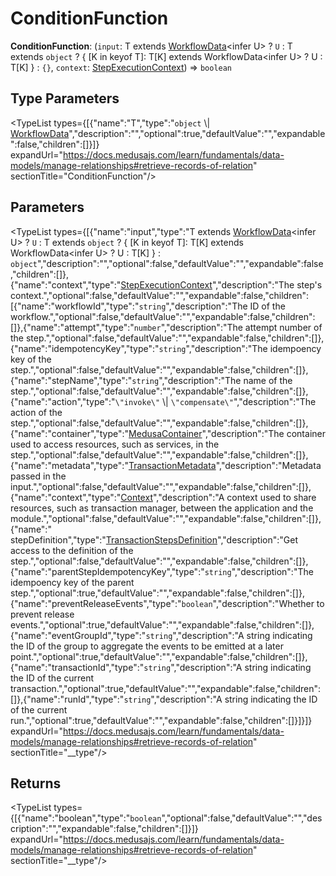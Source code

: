 
# ConditionFunction

 **ConditionFunction**: (`input`: T extends [WorkflowData](../workflows.WorkflowData/page.mdx)&#60;infer U&#62; ? `U` : T extends `object` ? &#123; [K in keyof T]: T[K] extends WorkflowData&#60;infer U&#62; ? U : T[K] &#125; : ``{}``, `context`: [StepExecutionContext](../../interfaces/workflows.StepExecutionContext/page.mdx)) => `boolean`

## Type Parameters

<TypeList types={[{"name":"T","type":"`object` \\| [WorkflowData](../workflows.WorkflowData/page.mdx)","description":"","optional":true,"defaultValue":"","expandable":false,"children":[]}]} expandUrl="https://docs.medusajs.com/learn/fundamentals/data-models/manage-relationships#retrieve-records-of-relation" sectionTitle="ConditionFunction"/>

## Parameters

<TypeList types={[{"name":"input","type":"T extends [WorkflowData](../workflows.WorkflowData/page.mdx)&#60;infer U&#62; ? `U` : T extends `object` ? &#123; [K in keyof T]: T[K] extends WorkflowData&#60;infer U&#62; ? U : T[K] &#125; : `object`","description":"","optional":false,"defaultValue":"","expandable":false,"children":[]},{"name":"context","type":"[StepExecutionContext](../../interfaces/workflows.StepExecutionContext/page.mdx)","description":"The step's context.","optional":false,"defaultValue":"","expandable":false,"children":[{"name":"workflowId","type":"`string`","description":"The ID of the workflow.","optional":false,"defaultValue":"","expandable":false,"children":[]},{"name":"attempt","type":"`number`","description":"The attempt number of the step.","optional":false,"defaultValue":"","expandable":false,"children":[]},{"name":"idempotencyKey","type":"`string`","description":"The idempoency key of the step.","optional":false,"defaultValue":"","expandable":false,"children":[]},{"name":"stepName","type":"`string`","description":"The name of the step.","optional":false,"defaultValue":"","expandable":false,"children":[]},{"name":"action","type":"`\"invoke\"` \\| `\"compensate\"`","description":"The action of the step.","optional":false,"defaultValue":"","expandable":false,"children":[]},{"name":"container","type":"[MedusaContainer](../workflows.MedusaContainer/page.mdx)","description":"The container used to access resources, such as services, in the step.","optional":false,"defaultValue":"","expandable":false,"children":[]},{"name":"metadata","type":"[TransactionMetadata](../workflows.TransactionMetadata/page.mdx)","description":"Metadata passed in the input.","optional":false,"defaultValue":"","expandable":false,"children":[]},{"name":"context","type":"[Context](../../interfaces/workflows.Context/page.mdx)","description":"A context used to share resources, such as transaction manager, between the application and the module.","optional":false,"defaultValue":"","expandable":false,"children":[]},{"name":" stepDefinition","type":"[TransactionStepsDefinition](../workflows.TransactionStepsDefinition/page.mdx)","description":"Get access to the definition of the step.","optional":false,"defaultValue":"","expandable":false,"children":[]},{"name":"parentStepIdempotencyKey","type":"`string`","description":"The idempoency key of the parent step.","optional":true,"defaultValue":"","expandable":false,"children":[]},{"name":"preventReleaseEvents","type":"`boolean`","description":"Whether to prevent release events.","optional":true,"defaultValue":"","expandable":false,"children":[]},{"name":"eventGroupId","type":"`string`","description":"A string indicating the ID of the group to aggregate the events to be emitted at a later point.","optional":true,"defaultValue":"","expandable":false,"children":[]},{"name":"transactionId","type":"`string`","description":"A string indicating the ID of the current transaction.","optional":true,"defaultValue":"","expandable":false,"children":[]},{"name":"runId","type":"`string`","description":"A string indicating the ID of the current run.","optional":true,"defaultValue":"","expandable":false,"children":[]}]}]} expandUrl="https://docs.medusajs.com/learn/fundamentals/data-models/manage-relationships#retrieve-records-of-relation" sectionTitle="__type"/>

## Returns

<TypeList types={[{"name":"boolean","type":"`boolean`","optional":false,"defaultValue":"","description":"","expandable":false,"children":[]}]} expandUrl="https://docs.medusajs.com/learn/fundamentals/data-models/manage-relationships#retrieve-records-of-relation" sectionTitle="__type"/>
